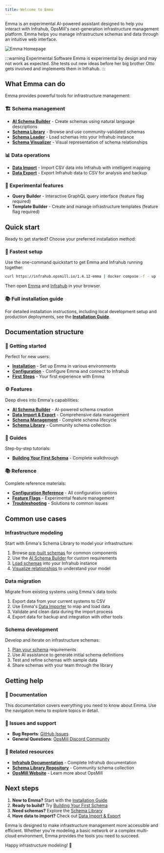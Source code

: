 ```yaml
---
title: Welcome to Emma
---
```


Emma is an experimental AI-powered assistant designed to help you interact with Infrahub, OpsMill's next-generation infrastructure management platform. Emma helps you manage infrastructure schemas and data through an intuitive web interface.

![Emma Homepage](static/home_page.png)

:::warning Experimental Software
Emma is experimental by design and may not work as expected. She tests out new ideas before her big brother Otto gets involved and implements them in Infrahub.
:::

## What Emma can do

Emma provides powerful tools for infrastructure management:

### 🏗️ **Schema management**

- **[AI Schema Builder](./features/schema-builder.mdx)** - Create schemas using natural language descriptions
- **[Schema Library](https://docs.infrahub.app/schema-library)** - Browse and use community-validated schemas
- **[Schema Loader](./features/schema-management.mdx)** - Load schemas into your Infrahub instance
- **[Schema Visualizer](./features/schema-management.mdx)** - Visual representation of schema relationships

### 📊 **Data operations**

- **[Data Import](./features/data-import-export.mdx)** - Import CSV data into Infrahub with intelligent mapping
- **[Data Export](./features/data-import-export.mdx)** - Export Infrahub data to CSV for analysis and backup

### 🔬 **Experimental features**

- **Query Builder** - Interactive GraphQL query interface (feature flag required)
- **Template Builder** - Create and manage infrastructure templates (feature flag required)

## Quick start

Ready to get started? Choose your preferred installation method:

### 🚀 **Fastest setup**

Use the one-command quickstart to get Emma and Infrahub running together:

```bash
curl https://infrahub.opsmill.io/1.4.12-emma | docker compose -f - up -d
```

Then open [Emma](http://localhost:8501) and [Infrahub](http://localhost:8000) in your browser.

### 📚 **Full installation guide**

For detailed installation instructions, including local development setup and production deployments, see the **[Installation Guide](./getting-started/installation.mdx)**.

## Documentation structure

### 🚀 Getting started

Perfect for new users:

- **[Installation](./getting-started/installation.mdx)** - Set up Emma in various environments
- **[Configuration](./getting-started/configuration.mdx)** - Configure Emma and connect to Infrahub
- **[First Steps](./getting-started/first-steps.mdx)** - Your first experience with Emma

### ⚙️ Features

Deep dives into Emma's capabilities:

- **[AI Schema Builder](./features/schema-builder.mdx)** - AI-powered schema creation
- **[Data Import & Export](./features/data-import-export.mdx)** - Comprehensive data management
- **[Schema Management](./features/schema-management.mdx)** - Complete schema lifecycle
- **[Schema Library](https://docs.infrahub.app/schema-library)** - Community schema collection

### 📖 Guides

Step-by-step tutorials:

- **[Building Your First Schema](./guides/building-your-first-schema.mdx)** - Complete walkthrough

### 📚 Reference

Complete reference materials:

- **[Configuration Reference](./reference/configuration.mdx)** - All configuration options
- **[Feature Flags](./reference/feature-flags.mdx)** - Experimental feature management
- **[Troubleshooting](./reference/troubleshooting.mdx)** - Solutions to common issues

## Common use cases

### Infrastructure modeling

Start with Emma's Schema Library to model your infrastructure:

1. Browse [pre-built schemas](https://docs.infrahub.app/schema-library) for common components
2. Use the [AI Schema Builder](./features/schema-builder.mdx) for custom requirements
3. [Load schemas](./features/schema-management.mdx) into your Infrahub instance
4. [Visualize relationships](./features/schema-management.mdx) to understand your model

### Data migration

Migrate from existing systems using Emma's data tools:

1. Export data from your current systems to CSV
2. Use Emma's [Data Importer](./features/data-import-export.mdx) to map and load data
3. Validate and clean data during the import process
4. Export data for backup and integration with other tools

### Schema development

Develop and iterate on infrastructure schemas:

1. [Plan your schema](./guides/building-your-first-schema.mdx) requirements
2. Use AI assistance to generate initial schema definitions
3. Test and refine schemas with sample data
4. Share schemas with your team through the library

## Getting help

### 📖 Documentation

This documentation covers everything you need to know about Emma. Use the navigation menu to explore topics in detail.

### 🐛 Issues and support

- **Bug Reports**: [GitHub Issues](https://github.com/opsmill/emma/issues)
- **General Questions**: [OpsMill Discord Community](https://discord.gg/opsmill)

### 🔗 Related resources

- **[Infrahub Documentation](https://docs.infrahub.app)** - Complete Infrahub documentation
- **[Schema Library Repository](https://docs.infrahub.app/schema-library)** - Community schema collection
- **[OpsMill Website](https://opsmill.com)** - Learn more about OpsMill

## Next steps

1. **New to Emma?** Start with the [Installation Guide](./getting-started/installation.mdx)
2. **Ready to build?** Try [Building Your First Schema](./guides/building-your-first-schema.mdx)
3. **Need schemas?** Explore the [Schema Library](https://docs.infrahub.app/schema-library)
4. **Have data to import?** Check out [Data Import & Export](./features/data-import-export.mdx)

Emma is designed to make infrastructure management more accessible and efficient. Whether you're modeling a basic network or a complex multi-cloud environment, Emma provides the tools you need to succeed.

Happy infrastructure modeling! 🚀